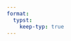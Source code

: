 ```yaml
---
format:
  typst:
    keep-typ: true
---
```




```{=typst}
#import "@preview/tablex:0.0.8": tablex, rowspanx, colspanx
#align(center+bottom)[
#figure(
tablex(
  columns: 4,
  align: center + horizon,
  auto-vlines: false,

  // indicate the first two rows are the header
  // (in case we need to eventually
  // enable repeating the header across pages)
  header-rows: 2,

  // color the last column's cells
  // based on the written number
  map-cells: cell => {
    if cell.x == 3 and cell.y > 1 {
      cell.content = {
        let value = int(cell.content.text)
        let text-color = if value < 10 {
          red.lighten(30%)
        } else if value < 15 {
          yellow.darken(13%)
        } else {
          green
        }
        set text(text-color)
        strong(cell.content)
      }
    }
    cell
  },

  /* --- header --- */
  rowspanx(2)[*Username*], colspanx(2)[*Data*], (), rowspanx(2)[*Score*],
  (),                 [*Location*], [*Height*], (),
  /* -------------- */

  [John], [Second St.], [180 cm], [5],
  [Wally], [Third Av.], [160 cm], [10],
  [Jason], [Some St.], [150 cm], [15],
  [Robert], [123 Av.], [190 cm], [20],
  [Other], [Unknown St.], [170 cm], [25],
),
caption: "Table caption",
kind: table
)
]
```

